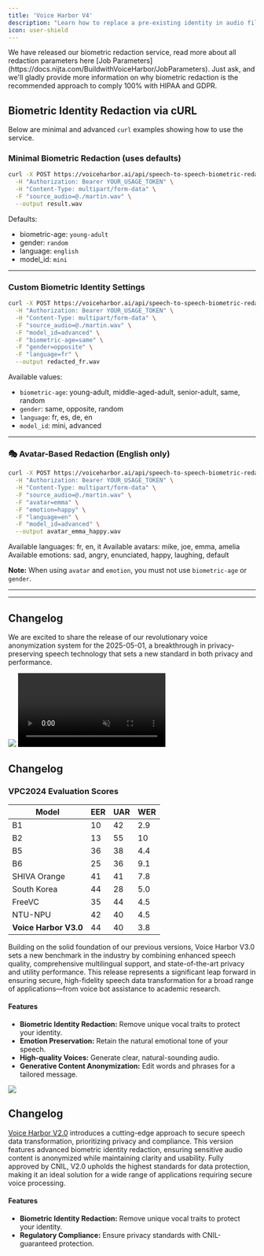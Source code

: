 ```yaml
---
title: 'Voice Harbor V4'
description: "Learn how to replace a pre-existing identity in audio file using Voice Harbor's API."
icon: user-shield
---
```


<Tip>
  We have released our biometric redaction service, read more about all redaction parameters here [Job Parameters](https://docs.nijta.com/BuildwithVoiceHarbor/JobParameters). Just ask, and we'll gladly provide more information on why biometric redaction is the recommended approach to comply 100% with HIPAA and GDPR.
</Tip>

## Biometric Identity Redaction via cURL

Below are minimal and advanced `curl` examples showing how to use the service.

### Minimal Biometric Redaction (uses defaults)

```bash
curl -X POST https://voiceharbor.ai/api/speech-to-speech-biometric-redaction \
  -H "Authorization: Bearer YOUR_USAGE_TOKEN" \
  -H "Content-Type: multipart/form-data" \
  -F "source_audio=@./martin.wav" \
  --output result.wav
```

Defaults:
- biometric-age: `young-adult`
- gender: `random`
- language: `english`
- model_id: `mini`

---

### Custom Biometric Identity Settings

```bash
curl -X POST https://voiceharbor.ai/api/speech-to-speech-biometric-redaction \
  -H "Authorization: Bearer YOUR_USAGE_TOKEN" \
  -H "Content-Type: multipart/form-data" \
  -F "source_audio=@./martin.wav" \
  -F "model_id=advanced" \
  -F "biometric-age=same" \
  -F "gender=opposite" \
  -F "language=fr" \
  --output redacted_fr.wav
```

Available values:
- `biometric-age`: young-adult, middle-aged-adult, senior-adult, same, random
- `gender`: same, opposite, random
- `language`: fr, es, de, en
- `model_id`: mini, advanced

---

### 🎭 Avatar-Based Redaction (English only)

```bash
curl -X POST https://voiceharbor.ai/api/speech-to-speech-biometric-redaction \
  -H "Authorization: Bearer YOUR_USAGE_TOKEN" \
  -H "Content-Type: multipart/form-data" \
  -F "source_audio=@./martin.wav" \
  -F "avatar=emma" \
  -F "emotion=happy" \
  -F "language=en" \
  -F "model_id=advanced" \
  --output avatar_emma_happy.wav
```

Available languages: fr, en, it
Available avatars: mike, joe, emma, amelia
Available emotions: sad, angry, enunciated, happy, laughing, default

**Note:** When using `avatar` and `emotion`, you must not use `biometric-age` or `gender`.

---

---

## Changelog

We are excited to share the release of our revolutionary voice anonymization system for the 2025-05-01, a breakthrough in privacy-preserving speech technology that sets a new standard in both privacy and performance.

<Update label="Mai 2025 Release" description="Voice Harbor V3.0">
  <Frame>
    <img className="block" src="/images/vh3b.png" />
    <video id="biovh2" autoPlay controls loop muted playsInline>
      <source src="/images/vh2.mp4" type="video/mp4" />
      Your browser does not support the video tag.
    </video>
  </Frame>

  ## Changelog

  ### VPC2024 Evaluation Scores
  
  | Model           | EER | UAR | WER |
  | --------------- | --- | --- | --- |
  | B1              | 10  | 42  | 2.9 |
  | B2              | 13  | 55  | 10  |
  | B5              | 36  | 38  | 4.4 |
  | B6              | 25  | 36  | 9.1 |
  | SHIVA Orange    | 41  | 41  | 7.8 |
  | South Korea     | 44  | 28  | 5.0 |
  | FreeVC          | 35  | 44  | 4.5 |
  | NTU-NPU         | 42  | 40  | 4.5 |
  | **Voice Harbor V3.0** | 44  | 40  | 3.8 |

  Building on the solid foundation of our previous versions, Voice Harbor V3.0 sets a new benchmark in the industry by combining enhanced speech quality, comprehensive multilingual support, and state-of-the-art privacy and utility performance. This release represents a significant leap forward in ensuring secure, high-fidelity speech data transformation for a broad range of applications—from voice bot assistance to academic research.

  #### Features

  * **Biometric Identity Redaction:** Remove unique vocal traits to protect your identity.
  * **Emotion Preservation:** Retain the natural emotional tone of your speech.
  * **High-quality Voices:** Generate clear, natural-sounding audio.
  * **Generative Content Anonymization:** Edit words and phrases for a tailored message.
</Update>

<Update label="2024-04-01" description="Voice Harbor V2.0">
  <Frame>
    <img className="block" src="/images/vh2b.png" />
  </Frame>

  ## Changelog

  [Voice Harbor V2.0](https://app.nijta.com/) introduces a cutting-edge approach to secure speech data transformation, prioritizing privacy and compliance. This version features advanced biometric identity redaction, ensuring sensitive audio content is anonymized while maintaining clarity and usability. Fully approved by CNIL, V2.0 upholds the highest standards for data protection, making it an ideal solution for a wide range of applications requiring secure voice processing.

  #### Features

  * **Biometric Identity Redaction:** Remove unique vocal traits to protect your identity.
  * **Regulatory Compliance:** Ensure privacy standards with CNIL-guaranteed protection.
</Update>
